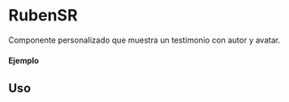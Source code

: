 
<Meta of={RubenSRStories} title="RubenSR" />

# RubenSR

Componente personalizado que muestra un testimonio con autor y avatar.

#### Ejemplo

<Canvas of={RubenSRStories.Default} />

## Uso

```ts
import { RubenSR } from 'milibreria';

function Example(){
  return (
    <RubenSR
      description="Este es un testimonio increíble. ¡Altamente recomendado!"
      author="John Doe"
      avatarUrl="https://via.placeholder.com/150"
      width={150}
      height={150}
    />
  );
}

export default Example;
